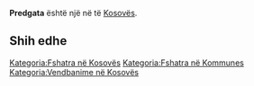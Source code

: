 {{Fshat në Kosovës
 | Emri                = Predgata
| srp_N_name = Predgata
| srp_N_FULL_NAME_RO = Predgata
| srp_N_FULL_NAME_ND_RO = Predgata
| srp_N_SORT_NAME_RG = PREDGATA
| srp_N_FULL_NAME_RG = Predgata
| srp_N_FULL_NAME_ND_RG = Predgata

 | Emri (Rasa dhanore) = 
 | Figura              = 
 | Shteti              = Kosovo
 | Komuna              = 
 | Kodi postar         = 
 | Sipërfaqja          = 

 | Popullsia           = 

 | Regj. i popullsisë  = 
 | Dend. e popullsisë  = 
 | Faqja zyrtare       = 
 <!--- Koordinatat ----> 
 | Gjerësia            = 42.646111
 | Gjatësia            = 20.731389
 | Lartësia            = 
}}
'''Predgata''' është një [[]] në [[]] të [[Kosovës]].

<!-- == Gjeografia == -->
<!-- == Historia == -->
<!-- == Demografia == -->
== Shih edhe ==
{{Komuna }}
{{Kosovo-Administrata-Cung}}

[[Kategoria:Fshatra në Kosovës]]
[[Kategoria:Fshatra në Kommunes ]]
[[Kategoria:Vendbanime në Kosovës]]